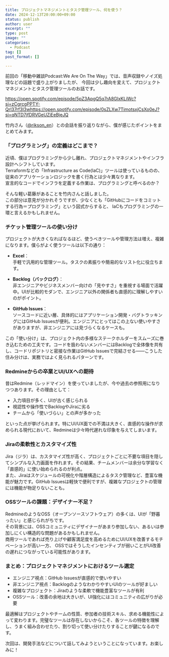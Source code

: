 ```yaml
---
title: プロジェクトマネジメントとタスク管理ツール、何を使う？
date: 2024-12-13T20:00:00+09:00
status: publish
author: user
excerpt: ""
type: post
image: ""
categories:
  - Podcast
tag: []
post_format: []

---
```


前回の「移動中雑談Podcast:We Are On The Way」では、音声収録やノイズ処理などの話題で盛り上がりましたが、
今回は少し趣向を変えて、プロジェクトマネジメントとタスク管理ツールのお話です。  

https://open.spotify.com/episode/5pZ3ApgQ5q7rA8GlxKLiWc?si=zCgrcgPPTY-Qrl37rf3I3whttps://open.spotify.com/episode/0sZLXw7TimotsxjCsXo0eJ?si=qNTD7jfDRVGeUZiEeBjeJQ

竹内さん（[@rikson_en](https://x.com/rikson_en)）との会話を振り返りながら、僕が感じたポイントをまとめてみます。

### 「プログラミング」の定義はどこまで？

近頃、僕はプログラミングから少し離れ、プロジェクトマネジメントやインフラ設計へシフトしています。  
Terraformなどの「Infrastructure as Code(IaC)」ツールは使っているものの、
従来のアプリケーションロジックを書く行為とは少々異なります。  
宣言的なコードでインフラを定義する作業は、プログラミングと呼べるのか？  

そんな軽い葛藤があることを竹内さんと話しました。  
この部分は意見が分かれそうですが、少なくとも「GitHubにコードをコミットする行為＝プログラミング」という図式からすると、
IaCもプログラミングの一環と言えるかもしれません。

### チケット管理ツールの使い分け

プロジェクトが大きくなればなるほど、使うべきツールや管理方法は増え、複雑になります。僕らがよく使うツールは以下の通り：

- **Excel**：  
    手軽で汎用的な管理ツール。タスクの素振りや簡易的なリスト化に役立ちます。
    
- **Backlog（バックログ）**：  
    非エンジニアやビジネスメンバー向けの「見やすさ」を重視する場面で活躍中。UIが比較的モダンで、エンジニア以外の関係者も直感的に理解しやすいのがポイント。
    
- **GitHub Issues**：  
    ソースコードに近い層、具体的にはアプリケーション開発・バグトラッキングにはGitHub Issuesが便利。エンジニアにとってはこの上ない使いやすさがありますが、非エンジニアには見づらくなるケースも。
    

この「使い分け」は、プロジェクト内の多様なステークホルダーをスムーズに巻き込むための工夫です。コードを扱わないメンバーにはBacklogで全体像を共有し、コードリポジトリと密接な作業はGitHub Issuesで完結させる——こうした住み分けは、実務ではよく見られるパターンです。

### Redmineからの卒業とUI/UXへの期待

昔はRedmine（レッドマイン）を使っていましたが、今や過去の参照用になりつつあります。その理由として：

- 入力項目が多く、UIが古く感じられる
- 視認性や操作性でBacklogやJiraに劣る
- チームから「使いづらい」との声が多かった

といった点が挙げられます。特にUI/UX面での不満は大きく、直感的な操作が求められる現代において、Redmineは少々時代遅れな印象を与えてしまいます。

### Jiraの柔軟性とカスタマイズ性

Jira（ジラ）は、カスタマイズ性が高く、プロジェクトごとに不要な項目を隠してシンプルな入力画面を作れます。その結果、チームメンバーは余分な学習なく「直感的」に使い始められるのが利点。  
また、Jiraはスケジュールの可視化や階層構造によるタスク管理など、豊富な機能が魅力です。GitHub Issuesは軽快で便利ですが、複雑なプロジェクトの管理には機能が物足りないことも。  

### OSSツールの課題：デザイナー不足？

RedmineのようなOSS（オープンソースソフトウェア）の多くは、UIが「野暮ったい」と感じられがちです。  
その背景には、OSSコミュニティにデザイナーがあまり参加しない、あるいは参加しにくい構造的な問題があるかもしれません。  
商用ツールであれば売り上げや顧客満足度を高めるためにUI/UXを改善するモチベーションが高い一方、
OSSではそうしたインセンティブが弱いことがUI改善の遅れにつながっている可能性があります。

### まとめ：プロジェクトマネジメントにおけるツール選定

- エンジニア視点：GitHub Issuesが直感的で使いやすい
- 非エンジニア視点：BacklogのようなわかりやすいUIのツールが好ましい
- 複雑なプロジェクト：Jiraのような柔軟で機能豊富なツールが有利
- OSSツール：改善の余地は大きいが、UI強化にはコミュニティの広がりが必要

最適解はプロジェクトやチームの性質、参加者の技術スキル、求める機能性によって変わります。完璧なツールは存在しないからこそ、各ツールの特徴を理解し、うまく組み合わせたり、割り切って使い分けたりすることが鍵になるのです。  

次回は、開発手法などについて話してみようということになっています。お楽しみに！